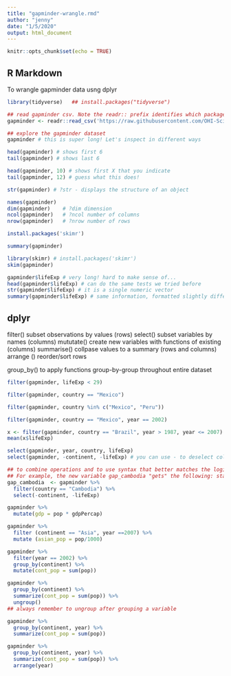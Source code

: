 ```yaml
---
title: "gapminder-wrangle.rmd"
author: "jenny"
date: "1/5/2020"
output: html_document
---
```


```r
knitr::opts_chunk$set(echo = TRUE)
```

## R Markdown

To wrangle gapminder data usng dplyr

```r
library(tidyverse)   ## install.packages("tidyverse")
```

```r
## read gapminder csv. Note the readr:: prefix identifies which package it's in
gapminder <- readr::read_csv('https://raw.githubusercontent.com/OHI-Science/data-science-training/master/data/gapminder.csv')
```


```r
## explore the gapminder dataset
gapminder # this is super long! Let's inspect in different ways
```

```r
head(gapminder) # shows first 6
tail(gapminder) # shows last 6

head(gapminder, 10) # shows first X that you indicate
tail(gapminder, 12) # guess what this does!
```

```r
str(gapminder) # ?str - displays the structure of an object
```

```r
names(gapminder)
dim(gapminder)    # ?dim dimension
ncol(gapminder)   # ?ncol number of columns
nrow(gapminder)   # ?nrow number of rows
```

```r
install.packages('skimr')
```


```r
summary(gapminder)

library(skimr) # install.packages('skimr')
skim(gapminder)
```

```r
gapminder$lifeExp # very long! hard to make sense of...
head(gapminder$lifeExp) # can do the same tests we tried before
str(gapminder$lifeExp) # it is a single numeric vector
summary(gapminder$lifeExp) # same information, formatted slightly differently
```

## dplyr

filter() subset observations by values (rows)
select() subset variables by names (columns)
mututate() create new variables with functions of existing (columns)
summarise() collpase values to a summary (rows and columns)
arrange () reorder/sort rows

group_by() to apply functions group-by-group throughout entire dataset

```r
filter(gapminder, lifeExp < 29)
```

```r
filter(gapminder, country == "Mexico")
```

```r
filter(gapminder, country %in% c("Mexico", "Peru"))
```

```r
filter(gapminder, country == "Mexico", year == 2002)
```

```r
x <- filter(gapminder, country == "Brazil", year > 1987, year <= 2007)
mean(x$lifeExp)
```

```r
select(gapminder, year, country, lifeExp)
select(gapminder, -continent, -lifeExp) # you can use - to deselect columns
```

```r
## to combine operations and to use syntax that better matches the logic, use the "Pipe" operator %>% 
## For example, the new variable gap_cambodia "gets" the following: start with the gapminder dataset, then filter records for Cambodia, then select all the variables except continent and lifeExp
gap_cambodia  <- gapminder %>% 
  filter(country == "Cambodia") %>%
  select(-continent, -lifeExp) 
```

```r
gapminder %>%
  mutate(gdp = pop * gdpPercap)
```

```r
gapminder %>% 
  filter (continent == "Asia", year ==2007) %>% 
  mutate (asian_pop = pop/1000)
```

```r
gapminder %>%
  filter(year == 2002) %>%
  group_by(continent) %>% 
  mutate(cont_pop = sum(pop))
```

```r
gapminder %>%
  group_by(continent) %>%
  summarize(cont_pop = sum(pop)) %>%
  ungroup()
## always remember to ungroup after grouping a variable
```

```r
gapminder %>%
  group_by(continent, year) %>%
  summarize(cont_pop = sum(pop))
```

```r
gapminder %>%
  group_by(continent, year) %>%
  summarize(cont_pop = sum(pop)) %>%
  arrange(year)
```


